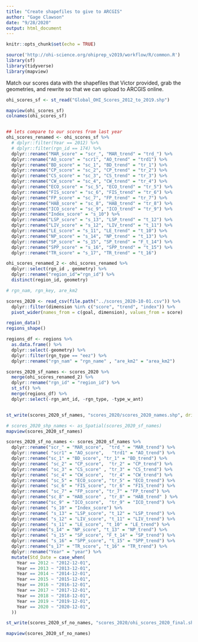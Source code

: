 ```yaml
---
title: "Create shapefiles to give to ARCGIS"
author: "Gage Clawson"
date: "9/28/2020"
output: html_document
---
```


```r
knitr::opts_chunk$set(echo = TRUE)

source('http://ohi-science.org/ohiprep_v2019/workflow/R/common.R')
library(sf)
library(tidyverse)
library(mapview)

```

Match our scores data with the shapefiles that Victor provided, grab the geometries, and rewrite so that we can upload to ARCGIS online.
```r
ohi_scores_sf <- st_read("Global_OHI_Scores_2012_to_2019.shp")

mapview(ohi_scores_sf)
colnames(ohi_scores_sf)


## lets compare to our scores from last year 
ohi_scores_renamed <- ohi_scores_sf %>%
  # dplyr::filter(Year == 2012) %>%
  # dplyr::filter(rgn_id == 174) %>%
  dplyr::rename("MAR_score" = "scr_", "MAR_trend" = "trd_") %>%
  dplyr::rename("AO_score" = "scr1", "AO_trend" = "trd1") %>%
  dplyr::rename("BD_score" = "sc_1", "BD_trend" = "tr_1") %>%
  dplyr::rename("CP_score" = "sc_2", "CP_trend" = "tr_2") %>%
  dplyr::rename("CS_score" = "sc_3", "CS_trend" = "tr_3") %>%
  dplyr::rename("CW_score" = "sc_4", "CW_trend" = "tr_4") %>%
  dplyr::rename("ECO_score" = "sc_5", "ECO_trend" = "tr_5") %>%
  dplyr::rename("FIS_score" = "sc_6", "FIS_trend" = "tr_6") %>%
  dplyr::rename("FP_score" = "sc_7", "FP_trend" = "tr_7") %>%
  dplyr::rename("HAB_score" = "sc_8", "HAB_trend" = "tr_8") %>%
  dplyr::rename("ICO_score" = "sc_9", "ICO_trend" = "tr_9") %>%
  dplyr::rename("Index_score" = "s_10") %>%
  dplyr::rename("LSP_score" = "s_13", "LSP_trend" = "t_12") %>%
  dplyr::rename("LIV_score" = "s_12", "LIV_trend" = "t_11") %>%
  dplyr::rename("LE_score" = "s_11", "LE_trend" = "t_10") %>%
  dplyr::rename("NP_score" = "s_14", "NP_trend" = "t_13") %>%
  dplyr::rename("SP_score" = "s_15", "SP_trend" = "F_t_14") %>%
  dplyr::rename("SPP_score" = "s_16", "SPP_trend" = "t_15") %>%
  dplyr::rename("TR_score" = "s_17", "TR_trend" = "t_16") 

ohi_scores_renamed_2 <- ohi_scores_renamed %>%
  dplyr::select(rgn_id , geometry) %>%
  dplyr::rename("region_id"="rgn_id") %>%
  distinct(region_id, geometry)

# rgn_nam, rgn_key, are_km2
```

```r
scores_2020 <- read_csv(file.path("../scores_2020-10-01.csv")) %>%
  dplyr::filter(dimension %in% c("score", "trend", "index")) %>%
  pivot_wider(names_from = c(goal, dimension), values_from = score)

region_data()
regions_shape()

regions_df <- regions %>%
  as.data.frame() %>%
  dplyr::select(-geometry) %>%
  dplyr::filter(rgn_type == "eez") %>%
  dplyr::rename("rgn_nam" = "rgn_name" , "are_km2" = "area_km2")

scores_2020_sf_names <- scores_2020 %>%
  merge(ohi_scores_renamed_2) %>%
  dplyr::rename("rgn_id" = "region_id") %>%
  st_sf() %>%
  merge(regions_df) %>%
  dplyr::select(-rgn_ant_id, -rgn_type, -type_w_ant)


st_write(scores_2020_sf_names, "scores_2020/scores_2020_names.shp", driver="ESRI Shapefile")

# scores_2020_shp_names <- as_Spatial(scores_2020_sf_names)
mapview(scores_2020_sf_names)

scores_2020_sf_no_names <- scores_2020_sf_names %>%
  dplyr::rename("scr_" = "MAR_score",  "trd_" = "MAR_trend") %>%
  dplyr::rename( "scr1" = "AO_score",   "trd1" = "AO_trend") %>%
  dplyr::rename("sc_1" = "BD_score", "tr_1" = "BD_trend") %>%
  dplyr::rename( "sc_2" = "CP_score",  "tr_2" = "CP_trend") %>%
  dplyr::rename( "sc_3" = "CS_score" , "tr_3" = "CS_trend") %>%
  dplyr::rename( "sc_4" = "CW_score",  "tr_4" = "CW_trend") %>%
  dplyr::rename( "sc_5" = "ECO_score", "tr_5" = "ECO_trend") %>%
  dplyr::rename( "sc_6" = "FIS_score", "tr_6" = "FIS_trend") %>%
  dplyr::rename( "sc_7" = "FP_score", "tr_7" = "FP_trend") %>%
  dplyr::rename("sc_8" = "HAB_score" , "tr_8" = "HAB_trend" ) %>%
  dplyr::rename("sc_9" = "ICO_score",  "tr_9" = "ICO_trend") %>%
  dplyr::rename( "s_10" = "Index_score") %>%
  dplyr::rename( "s_13" = "LSP_score", "t_12" = "LSP_trend") %>%
  dplyr::rename( "s_12" = "LIV_score", "t_11" = "LIV_trend") %>%
  dplyr::rename( "s_11" = "LE_score", "t_10" = "LE_trend") %>%
  dplyr::rename("s_14" = "NP_score", "t_13" = "NP_trend") %>%
  dplyr::rename( "s_15" = "SP_score", "F_t_14" = "SP_trend") %>%
  dplyr::rename( "s_16" = "SPP_score", "t_15" = "SPP_trend") %>%
  dplyr::rename("s_17" = "TR_score", "t_16" = "TR_trend") %>%
  dplyr::rename("Year" = "year") %>%
  mutate(Std_Date = case_when(
    Year == 2012 ~ "2012-12-01",
    Year == 2013 ~ "2013-12-01",
    Year == 2014 ~ "2014-12-01",
    Year == 2015 ~ "2015-12-01",
    Year == 2016 ~ "2016-12-01",
    Year == 2017 ~ "2017-12-01",
    Year == 2018 ~ "2018-12-01",
    Year == 2019 ~ "2019-12-01",
    Year == 2020 ~ "2020-12-01",
  ))

st_write(scores_2020_sf_no_names, "scores_2020/ohi_scores_2020_final.shp", driver="ESRI Shapefile")

mapview(scores_2020_sf_no_names)
```


